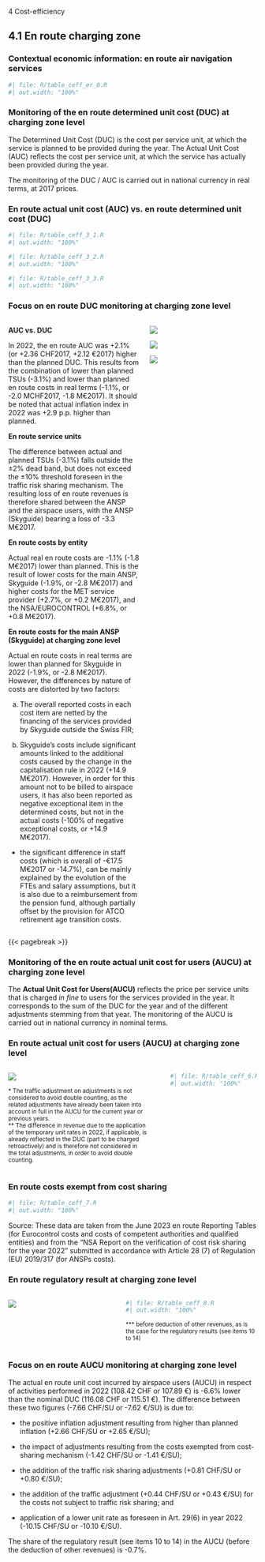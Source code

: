 [4 Cost-efficiency]{class="fakeh1"}

## 4.1 En route charging zone
### Contextual economic information: en route air navigation services

```{r}
#| file: R/table_ceff_er_0.R
#| out.width: "100%"
```  


### Monitoring of the en route determined unit cost (DUC) at charging zone level
  The Determined Unit Cost (DUC) is the cost per service unit, at which the service is planned to be provided during the year. The Actual Unit Cost (AUC) reflects the cost per service unit, at which the service has actually been provided during the year.

The monitoring of the DUC / AUC is carried out in national currency in real terms, at 2017 prices.

### En route actual unit cost (AUC) vs. en route determined unit cost (DUC)

```{r}
#| file: R/table_ceff_3_1.R
#| out.width: "100%"
```  
```{r}
#| file: R/table_ceff_3_2.R
#| out.width: "100%"
```
```{r}
#| file: R/table_ceff_3_3.R
#| out.width: "100%"
```  



### Focus on en route DUC monitoring at charging zone level
  
:::: {.columns}
  
::: {.column width="55%"}
  
<p style="margin-bottom: 0rem;">**AUC vs. DUC**</p>

In 2022, the en route AUC was +2.1% (or +2.36 CHF2017, +2.12 €2017) higher than the planned  DUC. This results from the combination of lower than planned TSUs (-3.1%) and lower than planned en route costs in real terms (-1.1%, or -2.0 MCHF2017, -1.8 M€2017). It should be noted that actual inflation index in 2022 was +2.9 p.p. higher than planned.

<p style="margin-bottom: 0rem;">**En route service units**</p>

The difference between actual and planned TSUs (-3.1%) falls outside the ±2% dead band, but does not exceed the ±10% threshold foreseen in the traffic risk sharing mechanism. The resulting loss of en route revenues is therefore shared between the ANSP and the airspace users, with the ANSP (Skyguide) bearing a loss of -3.3 M€2017.

<p style="margin-bottom: 0rem;">**En route costs by entity**</p>

Actual real en route costs are -1.1% (-1.8 M€2017) lower than planned. This is the result of lower costs for the main ANSP, Skyguide (-1.9%, or -2.8 M€2017) and higher costs for the MET service provider (+2.7%, or +0.2 M€2017), and the NSA/EUROCONTROL (+6.8%, or +0.8 M€2017).

<p style="margin-bottom: 0rem;">**En route costs for the main ANSP (Skyguide) at charging zone level**</p>

Actual en route costs in real terms are lower than planned for Skyguide in 2022 (-1.9%, or -2.8 M€2017). However, the differences by nature of costs are distorted by two factors:
a) The overall reported costs in each cost item are netted by the financing of the services provided by Skyguide outside the Swiss FIR;
b) Skyguide's costs include significant amounts linked to the additional costs caused by the change in the capitalisation rule in 2022 (+14.9 M€2017). However, in order for this amount not to be billed to airspace users, it has also been reported as negative exceptional item in the determined costs, but not in the actual costs (-100% of negative exceptional costs, or +14.9 M€2017). 
- the significant difference in staff costs (which is overall of -€17.5 M€2017 or -14.7%), can be mainly explained by the evolution of the FTEs and salary assumptions, but it is also due to a reimbursement from the pension fund, although partially offset by the provision for ATCO retirement age transition costs.

:::
  
::: {.column width="45%"}
![](images/2022/Switzerland/ceff_1_4_1.png)

![](images/2022/Switzerland/ceff_1_4_2.png)


![](images/2022/Switzerland/ceff_1_4_3.png)
:::
  
::::

{{< pagebreak >}}

### Monitoring of the en route actual unit cost for users (AUCU) at charging zone level
The **Actual Unit Cost for Users(AUCU)** reflects the price per service units that is charged *in fine* to users for the services provided in the year. It corresponds to the sum of the DUC for the year and of the different adjustments stemming from that year.
The monitoring of the AUCU is carried out in national currency in nominal terms.


### En route actual unit cost for users (AUCU) at charging zone level
  
:::: {.columns}
  
::: {.column width="61%"}

![](images/2022/Switzerland/ceff_1_6_1.png)

<small>* The traffic adjustment on adjustments is not considered to avoid double counting, as the related adjustments have already been taken into account in full in the AUCU for the current year or previous years.</small><br><small>** The difference in revenue due to the application of the temporary unit rates in 2022, if applicable, is already reflected in the DUC (part to be charged retroactively) and is therefore not considered in the total adjustments, in order to avoid double counting.</small>

:::

::: {.column width="1%"}
:::

::: {.column width="38%"}

```{r}
#| file: R/table_ceff_6.R
#| out.width: "100%"
```  
:::

::::


### En route costs exempt from cost sharing

```{r}
#| file: R/table_ceff_7.R
#| out.width: "100%"
```  
Source: These data are taken from the June 2023 en route Reporting Tables (for Eurocontrol costs and costs of competent authorities and qualified entities) and from the “NSA Report on the verification of cost risk sharing for the year 2022” submitted in accordance with Article 28 (7) of Regulation (EU) 2019/317 (for ANSPs costs).										



### En route regulatory result at charging zone level

:::: {.columns}
  
::: {.column width="45%"}

![](images/2022/Switzerland/ceff_1_8_1.png)

:::

::: {.column width="55%"}

```{r}
#| file: R/table_ceff_8.R
#| out.width: "100%"
```

<small>*** before deduction of other revenues, as is the case for the regulatory results (see items 10 to 14)</small>
:::

::::


### Focus on en route AUCU monitoring at charging zone level
The actual en route unit cost incurred by airspace users (AUCU) in respect of activities performed in 2022 (108.42 CHF or 107.89 €) is -6.6% lower than the nominal DUC (116.08 CHF or 115.51 €). The difference between these two figures (-7.66 CHF/SU or -7.62 €/SU) is due to:
- the positive inflation adjustment resulting from higher than planned inflation (+2.66 CHF/SU or +2.65 €/SU);
- the impact of adjustments resulting from the costs exempted from cost-sharing mechanism (-1.42 CHF/SU or -1.41 €/SU);
- the addition of the traffic risk sharing adjustments (+0.81 CHF/SU or +0.80 €/SU);
- the addition of the traffic adjustment (+0.44 CHF/SU or +0.43 €/SU) for the costs not subject to traffic risk sharing; and
- application of a lower unit rate as foreseen in Art. 29(6) in year 2022 (-10.15 CHF/SU or -10.10 €/SU).
The share of the regulatory result (see items 10 to 14) in the AUCU (before the deduction of other revenues) is -0.7%.
